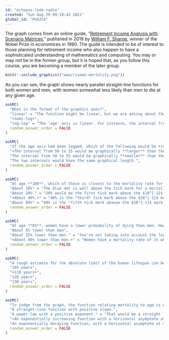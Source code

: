 ```yaml
---
id: "octopus-look-radio"
created: "Sun Aug 29 09:18:42 2021"
global_id: "PeQJCA"
---
```


The graph comes from an online guide, "[Retirement Income Analysis with Scenario Matrices](https://en.wikipedia.org/wiki/William_F._Sharpe)," published in 2019 by [William F. Sharpe](https://en.wikipedia.org/wiki/William_F._Sharpe), winner of the Nobel Prize in economices in 1990. The guide is intended to be of interest to those planning for retirement income who also happen to have a sophisticated understanding of mathematics and computing. You may or may not be in the former group, but it is hoped that, as you follow this course, you are becoming a member of the later group.

```r
knitr::include_graphics(("www/rismat-mortality.png"))
```
As you can see, the graph shows nearly parallel straight-line functions for both women and men, with women somewhat less likely than men to die at any given age. 

```r
askMC(
  "What is the format of the graphics axes?",
  "linear" = "The function might be linear, but we are asking about the coordinate axes?",
  "+semi-log+",
  "log-log" = "The 'age' axis is linear. For instance, the interval from 50 to 55 is just as long on the axis as is the interval from 95 to 100.",
  random_answer_order = FALSE
)
```

```r
askMC(
  "If the age axis had been logged, which of the following would be true?",
  "+The interval from 50 to 55 would be graphically **larger** than the interval from 95 to 100.+",
  "The interval from 50 to 55 would be graphically **smaller** than the interval from 95 to 100.",
  "The two intervals would have the same graphical length.",
  random_answer_order = FALSE
)
```

```r
askMC(
  "At age **100**, which of these is closest to the mortality rate for men?",
  "About 10%" = "The blue dot is well above the tick mark for a mortality of $10^{-1}$.",
  "About 20%." = "20% would be the first tick mark above the $10^{-1}$ mark.",
  "+About 40%.+" = "40% is the *third* tick mark above the $10^{-1}$ mark.",
  "About 60%" = "60% is the *fifth tick mark abavoe the $10^{-1}$ mark.",
  random_answer_order = FALSE
)
```

```r
askMC(
  "At age **65**, women have a lower probability of dying than men. How much lower, proportionately?",
  "About 5% lower than men",
  "About 15% lower than men." = "You're not taking into account the log scale of the vertical axis.",
  "+About 40% lower than men.+" = "Women have a mortality rate of 1% while the rate for men is just under 2%.",
  random_answer_order = FALSE
)
```

```r
askMC(
  "A rough estimate for the absolute limit of the human lifespan can be made by extrapolating the lines out to a mortality of 100%. This extrapolation would be statistically uncertain, and the pattern might change in the future either up or down, but let's ignore that for now and simply extrapolate simply a line fitting the data from age 50 to 100. Which of these is the estimate made in that way for the absolute limit of the human lifespan?", 
  "105 years",
  "+110 years+",
  "120 years",
  "130 years",
  random_answer_order = FALSE
)
```

```r
askMC(
  "To judge from the graph, the function relating mortality to age is which of the following?",
  "A straight-line function with positive slope.",
  "A power-law with a positive exponent." = "That would be a straight line on log-log axes.",
  "+An exponentially increasing function with a horizontal asymptote at mortality = 0.+" = "A straight-line on semi-log axes---what we have here---is diagnostic of an exponential function. The function value would go to zero for age = $- \\infty$, but that mathematical fact is hardly relevant to human lifespan.",
  "An exponentially decaying function, with a horizontal asymptote at mortality = 100%.",
  random_answer_order = FALSE
)
```
